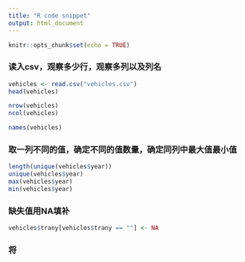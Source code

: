 ```yaml
---
title: "R code snippet"
output: html_document
---
```


```r
knitr::opts_chunk$set(echo = TRUE)
```
### 读入csv，观察多少行，观察多列以及列名
```r
vehicles <- read.csv("vehicles.csv")
head(vehicles)

nrow(vehicles)
ncol(vehicles)

names(vehicles)
```

### 取一列不同的值，确定不同的值数量，确定同列中最大值最小值
```r
length(unique(vehicles$year))
unique(vehicles$year)
max(vehicles$year)
min(vehicles$year)
```
### 缺失值用NA填补
```r
vehicles$trany[vehicles$trany == ""] <- NA
```
### 将